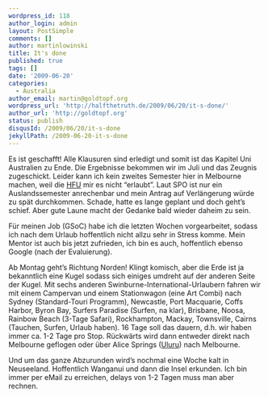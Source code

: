 ```yaml
---
wordpress_id: 118
author_login: admin
layout: PostSimple
comments: []
author: martinlowinski
title: It's done
published: true
tags: []
date: '2009-06-20'
categories:
  - Australia
author_email: martin@goldtopf.org
wordpress_url: 'http://halfthetruth.de/2009/06/20/it-s-done/'
author_url: 'http://goldtopf.org'
status: publish
disqusId: /2009/06/20/it-s-done
jekyllPath: /2009-06-20-it-s-done
---
```


Es ist geschafft! Alle Klausuren sind erledigt und somit ist das Kapitel Uni Australien zu Ende. Die Ergebnisse bekommen wir im Juli und das Zeugnis zugeschickt. Leider kann ich kein zweites Semester hier in Melbourne machen, weil die <a href="http://www.hs-furtwangen.de/">HFU</a> mir es nicht &ldquo;erlaubt&rdquo;. Laut SPO ist nur ein Auslandssemester anrechenbar und mein Antrag auf Verl&auml;ngerung w&uuml;rde zu sp&auml;t durchkommen. Schade, hatte es lange geplant und doch geht&rsquo;s schief. Aber gute Laune macht der Gedanke bald wieder daheim zu sein.

F&uuml;r meinen Job (GSoC) habe ich die letzten Wochen vorgearbeitet, sodass ich nach dem Urlaub hoffentlich nicht allzu sehr in Stress komme. Mein Mentor ist auch bis jetzt zufrieden, ich bin es auch, hoffentlich ebenso Google (nach der Evaluierung).

Ab Montag geht&rsquo;s Richtung Norden! Klingt komisch, aber die Erde ist ja bekanntlich eine Kugel sodass sich einiges umdreht auf der anderen Seite der Kugel. Mit sechs anderen Swinburne-International-Urlaubern fahren wir mit einem Campervan und einem Stationwagon (eine Art Combi) nach Sydney (Standard-Touri Programm), Newcastle, Port Macquarie, Coffs Harbor, Byron Bay, Surfers Paradise (Surfen, na klar), Brisbane, Noosa, Rainbow Beach (3-Tage Safari), Rockhampton, Mackay, Townsville, Cairns (Tauchen, Surfen, Urlaub haben). 16 Tage soll das dauern, d.h. wir haben immer ca. 1-2 Tage pro Stop. R&uuml;ckw&auml;rts wird dann entweder direkt nach Melbourne geflogen oder &uuml;ber Alice Springs (<a href="http://www.australiaadventures.com/images/uluru1.jpg">Uluru</a>) nach Melbourne.

Und um das ganze Abzurunden wird&rsquo;s nochmal eine Woche kalt in Neuseeland. Hoffentlich Wanganui und dann die Insel erkunden. Ich bin immer per eMail zu erreichen, delays von 1-2 Tagen muss man aber rechnen.
